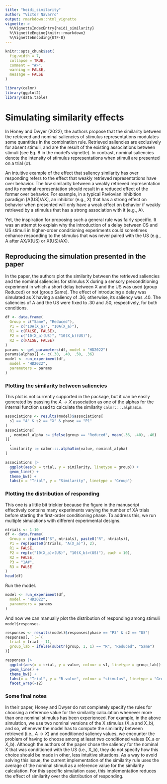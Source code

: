 ```yaml
---
title: "heidi_similarity"
author: "Victor Navarro"
output: rmarkdown::html_vignette
vignette: >
  %\VignetteIndexEntry{heidi_similarity}
  %\VignetteEngine{knitr::rmarkdown}
  %\VignetteEncoding{UTF-8}
---
```


```r
knitr::opts_chunk$set(
  fig.width = 7,
  collapse = TRUE,
  comment = "#>",
  warning = FALSE,
  message = FALSE
)
```

```r
library(calmr)
library(ggplot2)
library(data.table)
```

# Simulating similarity effects

In Honey and Dwyer (2022), the authors propose that the similarity 
between the retrieved and nominal saliencies of stimulus representations 
modulates some quantities in the combination rule. Retrieved saliencies 
are exclusively for absent stimuli, and are the result of the existing 
associations between stimuli (see Eq. 8 in the model's vignette). In contrast, 
nominal saliencies denote the intensity of stimulus representations when 
stimuli are presented on a trial ($\alpha$). 

An intuitive example of the effect that saliency similarity has over 
responding refers to the effect that weakly retrieved representations have 
over behavior. The low similarity between a weakly retrieved representation 
and its nominal representation should result in a reduced effect of the former 
over behavior. For example, in a typical Pavlovian inhibition paradigm \[A(US)/AX\], 
an inhibitor (e.g., X) that has a strong effect on behavior when presented 
will only have a weak effect on behavior if weakly retrieved by a stimulus that has
a strong association with it (e.g., A).

Yet, the inspiration for proposing such a general rule 
was fairly specific. It was an attempt to explain why the 
introduction of a delay between CS and US stimuli in higher-order 
conditioning experiments could sometimes enhance responding to 
the stimulus that was never paired with the US
(e.g., A after AX/X(US) or X(US)/AX).

## Reproducing the simulation presented in the paper

In the paper, the authors plot the similarity between 
the retrieved saliencies and the nominal saliencies for stimulus 
X during a sensory preconditioning experiment in which a short 
delay between X and the US was used (group Reduced) or not (group Same). 
The effect of introducing a delay was simulated as X having a saliency of .36; 
otherwise, its saliency was .40. The saliencies of A and the US were fixed 
to .30 and .50, respectively, for both conditions.

```r
df <- data.frame(
  Group = c("Same", "Reduced"),
  P1 = c("10A(X_a)", "10A(X_a)"),
  R1 = c(FALSE, FALSE),
  P2 = c("10(X_a)(US)", "10(X_b)(US)"),
  R2 = c(FALSE, FALSE)
)
params <- get_parameters(df, model = "HD2022")
params$alphas[] <- c(.30, .40, .50, .36)
model <- run_experiment(df,
  model = "HD2022",
  parameters = params
)
```

### Plotting the similarity between saliencies

This plot is not currently supported in the package, but it can be easily generated by passing the $A \rightarrow X$ association as one of the alphas for the internal function used to calculate the similarity `calmr:::.alphaSim`.

```r
associations <- results(model)$associations[
  s1 == "A" & s2 == "X" & phase == "P1"
]
associations[
  , nominal_alpha := ifelse(group == "Reduced", mean(.36, .40), .40)
][
  ,
  similarity := calmr:::.alphaSim(value, nominal_alpha)
]

associations |>
  ggplot(aes(x = trial, y = similarity, linetype = group)) +
  geom_line() +
  theme_bw() +
  labs(x = "Trial", y = "Similarity", linetype = "Group")
```

### Plotting the distribution of responding

This one is a little bit trickier because the figure in 
the manuscript effectively contains many experiments varying 
the number of XA trials before starting the first-order conditioning phase. 
To address this, we run multiple simulations with different experimental designs.

```r
ntrials <- 1:10
df <- data.frame(
  Group = c(paste0("S", ntrials), paste0("R", ntrials)),
  P1 = rep(paste0(ntrials, "A(X_a)"), 2),
  R1 = FALSE,
  P2 = rep(c("10(X_a)>(US)", "10(X_b)>(US)"), each = 10),
  R2 = FALSE,
  P3 = "1A#",
  R3 = FALSE
)
head(df)
```


Run the model.

```r
model <- run_experiment(df,
  model = "HD2022",
  parameters = params
)
```


And now we can manually plot the distribution of responding among stimuli `model$responses`.

```r
responses <- results(model)$responses[phase == "P3" & s2 == "US"]
responses[, `:=`(
  trial = trial - 11,
  group_lab = ifelse(substr(group, 1, 1) == "R", "Reduced", "Same")
)]

responses |>
  ggplot(aes(x = trial, y = value, colour = s1, linetype = group_lab)) +
  geom_line() +
  theme_bw() +
  labs(x = "Trial", y = "R-value", colour = "stimulus", linetype = "Group") +
  facet_wrap(~s2)
```


### Some final notes

In their paper, Honey and Dwyer do not completely specify the rules 
for choosing a reference value for the similarity calculation whenever 
more than one nominal stimulus has been experienced. For example, in the 
above simulation, we use two nominal versions of the X stimulus (X_a and X_b), 
and so, whenever the model has to compute the similarity between retrieved 
(i.e., $A \rightarrow X$) and conditioned saliency values, we encounter the 
problem of having to choose among at least two conditioned values (X_a or X_b). 
Although the authors of the paper chose the saliency for the nominal X that was 
conditioned with the US (i.e., X_b), they do not specify how this choice should 
be made in other, less intuitive situations. As a way to avoid solving this issue, 
the current implementation of the similarity rule uses the average of the nominal 
stimuli as a reference value for the similarity calculation. For this specific 
simulation case, this implementation reduces the effect of similarity 
over the distribution of responding.
